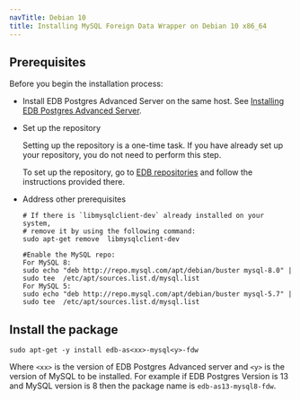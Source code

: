 ```yaml
---
navTitle: Debian 10
title: Installing MySQL Foreign Data Wrapper on Debian 10 x86_64
---
```


## Prerequisites

Before you begin the installation process:

- Install EDB Postgres Advanced Server on the same host. See [Installing EDB Postgres Advanced Server](/epas/latest/epas_inst_linux).

- Set up the repository

  Setting up the repository is a one-time task. If you have already set up your repository, you do not need to perform this step.

  To set up the repository, go to [EDB repositories](https://www.enterprisedb.com/repos-downloads) and follow the instructions provided there.

- Address other prerequisites

  ```shell
  # If there is `libmysqlclient-dev` already installed on your system,
  # remove it by using the following command:
  sudo apt-get remove  libmysqlclient-dev

  #Enable the MySQL repo:
  For MySQL 8:
  sudo echo "deb http://repo.mysql.com/apt/debian/buster mysql-8.0" | sudo tee  /etc/apt/sources.list.d/mysql.list
  For MySQL 5:
  sudo echo "deb http://repo.mysql.com/apt/debian/buster mysql-5.7" | sudo tee  /etc/apt/sources.list.d/mysql.list
  ```

## Install the package

```shell
sudo apt-get -y install edb-as<xx>-mysql<y>-fdw
```

Where `<xx>` is the version of EDB Postgres Advanced server and `<y>` is the version of MySQL to be installed. For example if EDB Postgres Version is 13 and MySQL version is 8 then the package name is `edb-as13-mysql8-fdw`.
